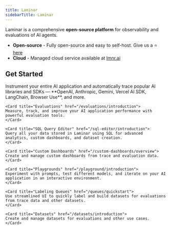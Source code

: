 ```yaml
---
title: Laminar
sidebarTitle: Laminar
---
```


Laminar is a comprehensive **open-source platform** for observability and evaluations of AI agents.

- **Open-source** - Fully open-source and easy to self-host. Give us a ⭐ [here](https://github.com/lmnr-ai/lmnr)
- **Cloud** - Managed cloud service available at [lmnr.ai](https://lmnr.ai)

## Get Started

<Columns>
    <Card title="Tracing" href="/tracing/introduction">
    Instrument your entire AI application and automatically trace popular AI libraries and SDKs — **OpenAI, Anthropic, Gemini, Vercel AI SDK, LangChain, Browser Use**, and more.
    </Card>

    <Card title="Evaluations" href="/evaluations/introduction">
    Measure, track, and improve your AI application performance with powerful evaluation tools.
    </Card>

    <Card title="SQL Query Editor" href="/sql-editor/introduction">
    Query all your data stored in Laminar using SQL for advanced analytics, custom dashboards, and dataset creation.
    </Card>

    <Card title="Custom Dashboards" href="/custom-dashboards/overview">
    Create and manage custom dashboards from trace and evaluation data.
    </Card>

    <Card title="Playgrounds" href="/playground/introduction">
    Experiment with prompts, test different models, and iterate on your AI application in an interactive environment.
    </Card>

    <Card title="Labeling Queues" href="/queues/quickstart">
    Use streamlined UI to quickly label and build datasets for evaluations from trace data and other datasets.
    </Card>

    <Card title="Datasets" href="/datasets/introduction">
    Create and manage datasets for evaluations and other use cases.
    </Card>

</Columns>